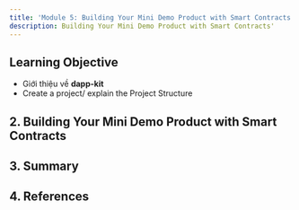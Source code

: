```yaml
---
title: 'Module 5: Building Your Mini Demo Product with Smart Contracts'
description: Building Your Mini Demo Product with Smart Contracts'
---
```


## Learning Objective

- Giới thiệu về **dapp-kit**
- Create a project/ explain the Project Structure



## 2. Building Your Mini Demo Product with Smart Contracts

## 3. Summary

## 4. References